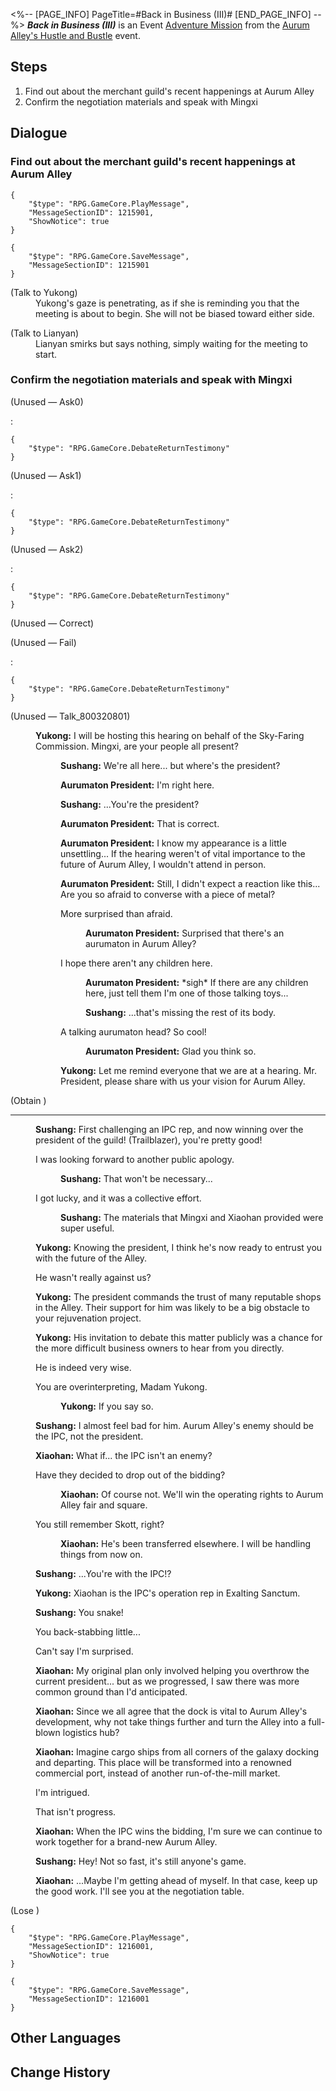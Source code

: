 <%-- [PAGE_INFO]
PageTitle=#Back in Business (III)#
[END_PAGE_INFO] --%>
{{Stub|Dialogue.}}
{{Mission Infobox
|id            = 8003208
|title         = 
|image         = <!--Mission Back in Business (III).png-->
|type          = Adventure
|event_name    = Aurum Alley's Hustle and Bustle
|chapter       = Aurum Alley's Hustle and Bustle
|requirements  = [[Adventure Mission]] ''[[Back in Business (III)]]'' completed
|summary       = <!--official mission summary from Fate's Atlas-->
|characters    = Aurumaton President; Sushang; Trailblazer; Xiaohan; Yukong
|startLocation = [[The Xianzhou Luofu]] - [[Aurum Alley]]
|world         = The Xianzhou Luofu
|area          = Aurum Alley
|prev          = 
|next          = Dock Operations (III)
|rewards       = Trailblaze EXP*200; Stellar Jade*40; Traveler's Guide*5; Lost Crystal*5; Credit*45,000
}}
'''''Back in Business (III)''''' is an Event [[Adventure Mission]] from the [[Aurum Alley's Hustle and Bustle]] event.

==Steps==
# Find out about the merchant guild's recent happenings at Aurum Alley
# Confirm the negotiation materials and speak with Mingxi

<!--
==Gameplay Notes==

--><!--
==Trial Character==

-->
==Dialogue==
{{Stub Dialogue}}

===Find out about the merchant guild's recent happenings at Aurum Alley{{subst:void|<!--800320801-->}}===
{{Mission Description|type=adventure|location=Aurum Alley|There should be new developments at Aurum Alley. Would you like to go back and check it out?<br />Visit Aurum Alley regularly}}
{{Dialogue Start}}
<pre>{
	"$type": "RPG.GameCore.PlayMessage",
	"MessageSectionID": 1215901,
	"ShowNotice": true
}</pre>
<pre>{
	"$type": "RPG.GameCore.SaveMessage",
	"MessageSectionID": 1215901
}</pre>

;(Talk to Yukong)
:Yukong's gaze is penetrating, as if she is reminding you that the meeting is about to begin. She will not be biased toward either side.

;(Talk to Lianyan)
:Lianyan smirks but says nothing, simply waiting for the meeting to start.
{{Dialogue End}}

===Confirm the negotiation materials and speak with Mingxi{{subst:void|<!--800320802-->}}===
{{Mission Description|type=adventure|location=Aurum Alley|update|The time of negotiations is drawing near. You should go over your negotiation materials first.<br />Confirm your negotiation materials with Miss Secretary and strive to claim the advantage in the upcoming clash of words.}}
{{Dialogue Start}}

;(Unused &mdash; Ask0)
:{{tx}}
:<pre>{
	"$type": "RPG.GameCore.DebateReturnTestimony"
}</pre>

;(Unused &mdash; Ask1)
:{{tx}}
:<pre>{
	"$type": "RPG.GameCore.DebateReturnTestimony"
}</pre>

;(Unused &mdash; Ask2)
:{{tx}}
:<pre>{
	"$type": "RPG.GameCore.DebateReturnTestimony"
}</pre>

;(Unused &mdash; Correct)
:{{tx}}

;(Unused &mdash; Fail)
:{{tx}}
:<pre>{
	"$type": "RPG.GameCore.DebateReturnTestimony"
}</pre>

;(Unused &mdash; Talk_800320801)
:{{A|VO side2 jrx yukong 120.ogg}} '''Yukong:''' I will be hosting this hearing on behalf of the Sky-Faring Commission. Mingxi, are your people all present?
::{{A|VO side2 jrx sushang 198.ogg}} '''Sushang:''' We're all here... but where's the president?
::{{A|VO side2 jrx huizhang 108.ogg}} '''Aurumaton President:''' I'm right here.
::{{A|VO side2 jrx sushang 199.ogg}} '''Sushang:''' ...You're the president?
::{{A|VO side2 jrx huizhang 109.ogg}} '''Aurumaton President:''' That is correct.
::{{A|VO side2 jrx huizhang 110.ogg}} '''Aurumaton President:''' I know my appearance is a little unsettling... If the hearing weren't of vital importance to the future of Aurum Alley, I wouldn't attend in person.
::{{A|VO side2 jrx huizhang 111.ogg}} '''Aurumaton President:''' Still, I didn't expect a reaction like this... Are you so afraid to converse with a piece of metal?
::{{DIcon|Arrow}} More surprised than afraid.
:::{{A|VO side2 jrx huizhang 112.ogg}} '''Aurumaton President:''' Surprised that there's an aurumaton in Aurum Alley?
::{{DIcon|Arrow}} I hope there aren't any children here.
:::{{A|VO side2 jrx huizhang 113.ogg}} '''Aurumaton President:''' *sigh* If there are any children here, just tell them I'm one of those talking toys...
:::{{A|VO side2 jrx sushang 200.ogg}} '''Sushang:''' ...that's missing the rest of its body.
::{{DIcon|Arrow}} A talking aurumaton head? So cool!
:::{{A|VO side2 jrx huizhang 114.ogg}} '''Aurumaton President:''' Glad you think so.
::{{A|VO side2 jrx yukong 121.ogg}} '''Yukong:''' Let me remind everyone that we are at a hearing. Mr. President, please share with us your vision for Aurum Alley.
::{{tx}}

;(Obtain {{Item|Aurum Alley Merchant Guild Turnover|20|x=1}})
----
:{{A|VO side2 jrx sushang 208 m.ogg}} {{A|VO side2 jrx sushang 208 f.ogg}} '''Sushang:''' First challenging an IPC rep, and now winning over the president of the guild! (Trailblazer), you're pretty good!
:{{DIcon|Arrow}} I was looking forward to another public apology.
::<!--0.8-second delay-->
::{{A|VO side2 jrx sushang 209.ogg}} '''Sushang:''' That won't be necessary...
:{{DIcon|Arrow}} I got lucky, and it was a collective effort.
::<!--0.8-second delay-->
::{{A|VO side2 jrx sushang 210.ogg}} '''Sushang:''' The materials that Mingxi and Xiaohan provided were super useful.
:{{A|VO side2 jrx yukong 125.ogg}} '''Yukong:''' Knowing the president, I think he's now ready to entrust you with the future of the Alley.
:{{DIcon|Arrow}} He wasn't really against us?
:<!--0.8-second delay-->
:{{A|VO side2 jrx yukong 126.ogg}} '''Yukong:''' The president commands the trust of many reputable shops in the Alley. Their support for him was likely to be a big obstacle to your rejuvenation project.
:{{A|VO side2 jrx yukong 127.ogg}} '''Yukong:''' His invitation to debate this matter publicly was a chance for the more difficult business owners to hear from you directly.
:{{DIcon|Arrow}} He is indeed very wise.
:{{DIcon|Arrow}} You are overinterpreting, Madam Yukong.
::{{A|VO side2 jrx yukong 128.ogg}} '''Yukong:''' If you say so.
:{{A|VO side2 jrx sushang 211.ogg}} '''Sushang:''' I almost feel bad for him. Aurum Alley's enemy should be the IPC, not the president.
:<!--0.5-second delay-->
:{{A|VO side2 jrx xiaohan 143.ogg}} '''Xiaohan:''' What if... the IPC isn't an enemy?
:{{DIcon|Arrow}} Have they decided to drop out of the bidding?
::<!--0.8-second delay-->
::{{A|VO side2 jrx xiaohan 144.ogg}} '''Xiaohan:''' Of course not. We'll win the operating rights to Aurum Alley fair and square.
:{{DIcon|Arrow}} You still remember Skott, right?
::<!--0.8-second delay-->
::{{A|VO side2 jrx xiaohan 145.ogg}} '''Xiaohan:''' He's been transferred elsewhere. I will be handling things from now on.
:{{A|VO side2 jrx sushang 212.ogg}} '''Sushang:''' ...You're with the IPC!?
:{{A|VO side2 jrx yukong 129.ogg}} '''Yukong:''' Xiaohan is the IPC's operation rep in Exalting Sanctum.
:{{A|VO side2 jrx sushang 213.ogg}} '''Sushang:''' You snake!
:{{DIcon|Arrow}} You back-stabbing little...
:{{DIcon|Arrow}} Can't say I'm surprised.
:<!--0.8-second delay-->
:{{A|VO side2 jrx xiaohan 146.ogg}} '''Xiaohan:''' My original plan only involved helping you overthrow the current president... but as we progressed, I saw there was more common ground than I'd anticipated.
:{{A|VO side2 jrx xiaohan 147.ogg}} '''Xiaohan:''' Since we all agree that the dock is vital to Aurum Alley's development, why not take things further and turn the Alley into a full-blown logistics hub?
:{{A|VO side2 jrx xiaohan 148.ogg}} '''Xiaohan:''' Imagine cargo ships from all corners of the galaxy docking and departing. This place will be transformed into a renowned commercial port, instead of another run-of-the-mill market.
:{{DIcon|Arrow}} I'm intrigued.
:{{DIcon|Arrow}} That isn't progress.
:{{A|VO side2 jrx xiaohan 149.ogg}} '''Xiaohan:''' When the IPC wins the bidding, I'm sure we can continue to work together for a brand-new Aurum Alley.
:{{A|VO side2 jrx sushang 214.ogg}} '''Sushang:''' Hey! Not so fast, it's still anyone's game.
:{{A|VO side2 jrx xiaohan 150.ogg}} '''Xiaohan:''' ...Maybe I'm getting ahead of myself. In that case, keep up the good work. I'll see you at the negotiation table.
:{{Black Screen|Xiaohan leaves the dock, the next phase of Aurum Alley's revival has begun.}}
;(Lose {{Item|Aurum Alley Merchant Guild Turnover|20|x=1}})
<pre>{
	"$type": "RPG.GameCore.PlayMessage",
	"MessageSectionID": 1216001,
	"ShowNotice": true
}</pre>
<pre>{
	"$type": "RPG.GameCore.SaveMessage",
	"MessageSectionID": 1216001
}</pre>
{{Dialogue End}}

==Other Languages==
{{Other Languages
|en   = Back in Business (III)
|zhs  = 金戺重喧•其三
|zht  = 金戺重喧•其三
|ja   = 金庭、喧騒を重ねて・その3
|ko   = 다시 부흥하는 금빛•3
|es   = De nuevo en activo&nbsp;III
|fr   = Les affaires reprennent (III)
|ru   = Снова в деле III
|th   = คืนสู่ความรุ่งเรือง 3
|vi   = Huyên Náo Trở Lại 3
|de   = Wieder im Geschäft 3
|id   = Hiruk Pikuk yang Kembali Bergaung 3
|pt   = De Volta aos Negócios (III)
}}

==Change History==
{{Change History|1.3}}
